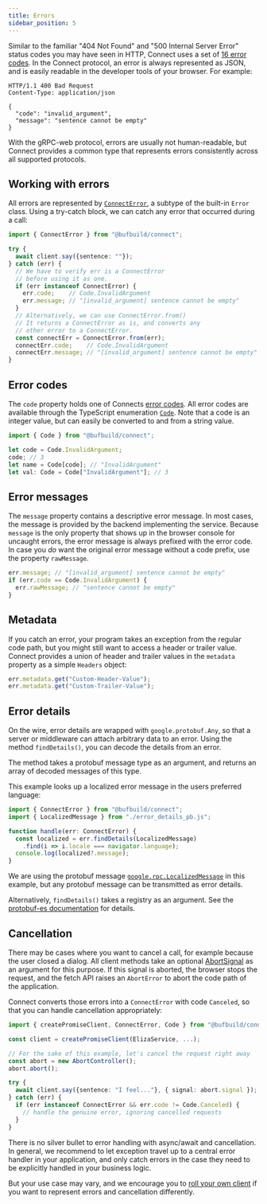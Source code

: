 ```yaml
---
title: Errors
sidebar_position: 5
---
```



<!--
TODO

- explain timeoutMs
- explain assertion alternative and connectErrorFromReason() ?
- link to mapped clients for Either or neverthrow?

-->



Similar to the familiar "404 Not Found" and "500 Internal Server Error" status
codes you may have seen in HTTP, Connect uses a set of [16 error codes](/docs/protocol#error-codes).
In the Connect protocol, an error is always represented as JSON, and is easily
readable in the developer tools of your browser. For example:

```
HTTP/1.1 400 Bad Request
Content-Type: application/json

{
  "code": "invalid_argument",
  "message": "sentence cannot be empty"
}
```

With the gRPC-web protocol, errors are usually not human-readable, but
Connect provides a common type that represents errors consistently across
all supported protocols.


## Working with errors

All errors are represented by [`ConnectError`](https://github.com/connectrpc/connect-es/blob/1c1dc4cfd300e120d07a486f488d5693139f9dee/packages/connect/src/connect-error.ts#L27),
a subtype of the built-in `Error` class. Using a try-catch block, we can catch
any error that occurred during a call:

```ts
import { ConnectError } from "@bufbuild/connect";

try {
  await client.say({sentence: ""});
} catch (err) {
  // We have to verify err is a ConnectError
  // before using it as one.
  if (err instanceof ConnectError) {
    err.code;    // Code.InvalidArgument
    err.message; // "[invalid_argument] sentence cannot be empty"
  }
  // Alternatively, we can use ConnectError.from()
  // It returns a ConnectError as is, and converts any
  // other error to a ConnectError.
  const connectErr = ConnectError.from(err);
  connectErr.code;    // Code.InvalidArgument
  connectErr.message; // "[invalid_argument] sentence cannot be empty"
}
```


## Error codes

The `code` property holds one of Connects [error codes](/docs/protocol#error-codes).
All error codes are available through the TypeScript enumeration [`Code`](https://github.com/connectrpc/connect-es/blob/1c1dc4cfd300e120d07a486f488d5693139f9dee/packages/connect/src/code.ts#L16).
Note that a code is an integer value, but can easily be converted to and
from a string value.

```ts
import { Code } from "@bufbuild/connect";

let code = Code.InvalidArgument;
code; // 3
let name = Code[code]; // "InvalidArgument"
let val: Code = Code["InvalidArgument"]; // 3
```


## Error messages

The `message` property contains a descriptive error message. In most cases,
the message is provided by the backend implementing the service. Because
`message` is the only property that shows up in the browser console for
uncaught errors, the error message is always prefixed with the error code.
In case you _do_ want the original error message without a code prefix, use
the property `rawMessage`.

```ts
err.message; // "[invalid_argument] sentence cannot be empty"
if (err.code == Code.InvalidArgument) {
  err.rawMessage; // "sentence cannot be empty"
}
```


## Metadata

If you catch an error, your program takes an exception from the regular code
path, but you might still want to access a header or trailer value. Connect
provides a union of header and trailer values in the `metadata` property as a
simple `Headers` object:

```ts
err.metadata.get("Custom-Header-Value");
err.metadata.get("Custom-Trailer-Value");
```


## Error details

On the wire, error details are wrapped with `google.protobuf.Any`, so that a
server or middleware can attach arbitrary data to an error. Using the method
`findDetails()`, you can decode the details from an error.

The method takes a protobuf message type as an argument, and returns an array
of decoded messages of this type.

This example looks up a localized error message in the users preferred
language:

```ts
import { ConnectError } from "@bufbuild/connect";
import { LocalizedMessage } from "./error_details_pb.js";

function handle(err: ConnectError) {
  const localized = err.findDetails(LocalizedMessage)
    .find(i => i.locale === navigator.language);
  console.log(localized?.message);
}
```

We are using the protobuf message [`google.rpc.LocalizedMessage`](https://buf.build/googleapis/googleapis/file/main:google/rpc/error_details.proto#L241)
in this example, but any protobuf message can be transmitted as error details.

Alternatively, `findDetails()` takes a registry as an argument. See the
[protobuf-es documentation](https://github.com/bufbuild/protobuf-es/blob/main/docs/runtime_api.md#registries)
for details.


## Cancellation

There may be cases where you want to cancel a call, for example because the
user closed a dialog. All client methods take an optional [AbortSignal](https://developer.mozilla.org/en-US/docs/Web/API/AbortSignal)
as an argument for this purpose. If this signal is aborted, the browser stops
the request, and the fetch API raises an `AbortError` to abort the code path
of the application.

Connect converts those errors into a `ConnectError` with code `Canceled`,
so that you can handle cancellation appropriately:

```ts
import { createPromiseClient, ConnectError, Code } from "@bufbuild/connect";

const client = createPromiseClient(ElizaService, ...);

// For the sake of this example, let's cancel the request right away
const abort = new AbortController();
abort.abort();

try {
  await client.say({sentence: "I feel..."}, { signal: abort.signal });
} catch (err) {
  if (err instanceof ConnectError && err.code != Code.Canceled) {
    // handle the genuine error, ignoring cancelled requests
  }
}
```

There is no silver bullet to error handling with async/await and cancellation.
In general, we recommend to let exception travel up to a central error handler
in your application, and only catch errors in the case they need to be
explicitly handled in your business logic.

But your use case may vary, and we encourage you to [roll your own client](/docs/web/using-clients#roll-your-own-client)
if you want to represent errors and cancellation differently.
